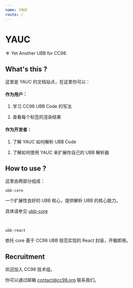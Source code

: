 ```yaml
---
name: YAUC
route: /
---
```


# YAUC

☀️ Yet Another UBB for CC98.


## What's this ?

这里是 YAUC 的文档站点，在这里你可以：


#### 作为用户：

1. 学习 CC98 UBB Code 的写法

2. 查看每个标签的渲染结果

#### 作为开发者：

1. 了解 YAUC 如何解析 UBB Code

2. 了解如何使用 YAUC 来扩展你自己的 UBB 解析器


## How to use ?

这里由两部分组成：

`ubb-core`

一个扩展性良好的 UBB 核心，提供解析 UBB 的核心能力。

具体请参见 [ubb-core](/ubb-core)

<br />

`ubb-react`

依托 core 基于 CC98 UBB 规范实现的 React 封装，开箱即用。


## Recruitment

欢迎加入 CC98 技术组。

你可以通过邮箱 contact@cc98.org 联系我们。
